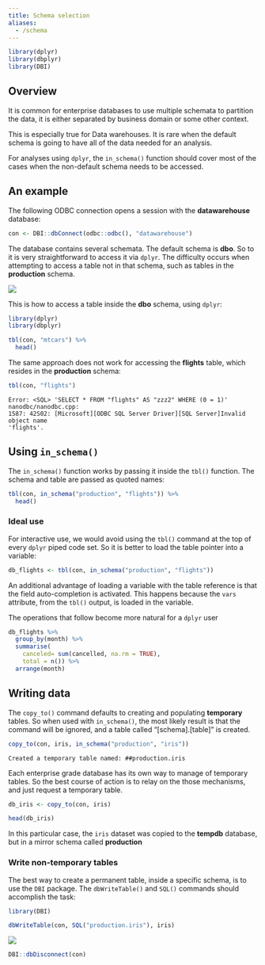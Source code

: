 ```yaml
---
title: Schema selection
aliases:
  - /schema
---
```

```r
library(dplyr)
library(dbplyr)
library(DBI)
```

## Overview

It is common for enterprise databases to use multiple schemata to partition the data, it is either separated by business domain or some other context.

This is especially true for Data warehouses.  It is rare when the default schema is going to have all of the data needed for an analysis.  

For analyses using `dplyr`, the `in_schema()` function should cover most of the cases when the non-default schema needs to be accessed. 

## An example

The following ODBC connection opens a session with the **datawarehouse** database:
```r
con <- DBI::dbConnect(odbc::odbc(), "datawarehouse")
```

The database contains several schemata. The default schema is **dbo**.  So to it is very straightforward to access it via `dplyr`. The difficulty occurs when attempting to access a table not in that schema, such as tables in the **production** schema.

![](connection.PNG)


This is how to access a table inside the **dbo** schema, using `dplyr`:
```r
library(dplyr)
library(dbplyr)

tbl(con, "mtcars") %>%
  head()
```

The same approach does not work for accessing the **flights** table, which resides in the **production** schema:
```r
tbl(con, "flights")
```

```
Error: <SQL> 'SELECT * FROM "flights" AS "zzz2" WHERE (0 = 1)' nanodbc/nanodbc.cpp:
1587: 42S02: [Microsoft][ODBC SQL Server Driver][SQL Server]Invalid object name 
'flights'.
```

## Using `in_schema()`

The `in_schema()` function works by passing it inside the `tbl()` function.  The schema and table are passed as quoted names:
```r
tbl(con, in_schema("production", "flights")) %>%
  head()
```

### Ideal use

For interactive use, we would avoid using the `tbl()` command at the top of every `dplyr` piped code set. So it is better to load the table pointer into a variable:
```r
db_flights <- tbl(con, in_schema("production", "flights"))
```

An additional advantage of loading a variable with the table reference is that the field auto-completion is activated.  This happens because the `vars` attribute, from the `tbl()` output, is loaded in the variable.

The operations that follow become more natural for a `dplyr` user
```r
db_flights %>%
  group_by(month) %>%
  summarise(
    canceled= sum(cancelled, na.rm = TRUE),
    total = n()) %>%
  arrange(month)
```

## Writing data 


The `copy_to()` command defaults to creating and populating **temporary** tables.  So when used with `in_schema()`, the most likely result is that the command will be ignored, and a table called "[schema].[table]" is created.
```r
copy_to(con, iris, in_schema("production", "iris"))
```

```
Created a temporary table named: ##production.iris
```

Each enterprise grade database has its own way to manage of temporary tables. So the best course of action is to relay on the those mechanisms, and just request a temporary table.

```r
db_iris <- copy_to(con, iris)

head(db_iris)
```

In this particular case, the `iris` dataset was copied to the **tempdb** database, but in a mirror schema called **production**

### Write non-temporary tables

The best way to create a permanent table, inside a specific schema, is to use the `DBI` package.  The `dbWriteTable()` and `SQL()` commands should accomplish the task: 

```r
library(DBI)

dbWriteTable(con, SQL("production.iris"), iris)
```

![](after-iris.PNG)




```r
DBI::dbDisconnect(con)
```

